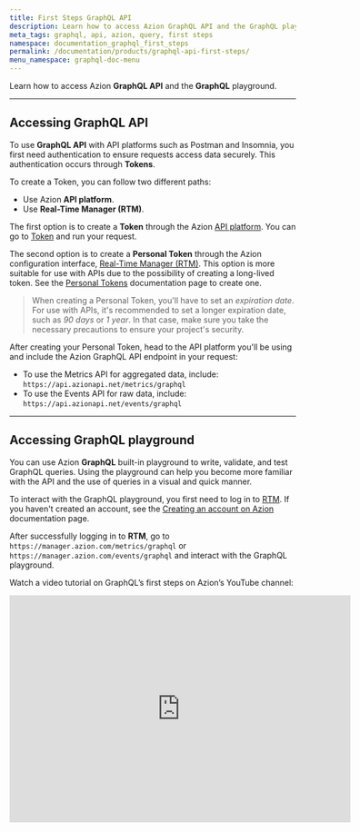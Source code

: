 ```yaml
---
title: First Steps GraphQL API
description: Learn how to access Azion GraphQL API and the GraphQL playground.
meta_tags: graphql, api, azion, query, first steps
namespace: documentation_graphql_first_steps
permalink: /documentation/products/graphql-api-first-steps/
menu_namespace: graphql-doc-menu
---
```


Learn how to access Azion **GraphQL API** and the **GraphQL** playground.

---

## Accessing GraphQL API

To use **GraphQL API** with API platforms such as Postman and Insomnia, you first need authentication to ensure requests access data securely. This authentication occurs through **Tokens**.

To create a Token, you can follow two different paths:

- Use Azion **API platform**.
- Use **Real-Time Manager (RTM)**.

The first option is to create a **Token** through the Azion [API platform](https://api.azion.com/). You can go to [Token](https://api.azion.com/#1b90377d-6f99-4f09-bf4a-9ed630a75afd) and run your request.

The second option is to create a **Personal Token** through the Azion configuration interface, [Real-Time Manager (RTM)](https://manager.azion.com/). This option is more suitable for use with APIs due to the possibility of creating a long-lived token. See the [Personal Tokens](https://www.azion.com/en/documentation/products/accounts/personal-tokens/) documentation page to create one.

> When creating a Personal Token, you'll have to set an *expiration date*. For use with APIs, it's recommended to set a longer expiration date, such as *90 days* or *1 year*. In that case, make sure you take the necessary precautions to ensure your project's security.

After creating your Personal Token, head to the API platform you'll be using and include the Azion GraphQL API endpoint in your request:

- To use the Metrics API for aggregated data, include: `https://api.azionapi.net/metrics/graphql`
- To use the Events API for raw data, include: `https://api.azionapi.net/events/graphql`

---

## Accessing GraphQL playground

You can use Azion **GraphQL** built-in playground to write, validate, and test GraphQL queries. Using the playground can help you become more familiar with the API and the use of queries in a visual and quick manner.

To interact with the GraphQL playground, you first need to log in to [RTM](https://manager.azion.com/). If you haven't created an account, see the [Creating an account on Azion](https://www.azion.com/en/documentation/products/accounts/creating-account/) documentation page.

After successfully logging in to **RTM**, go to `https://manager.azion.com/metrics/graphql` or `https://manager.azion.com/events/graphql` and interact with the GraphQL playground.

Watch a video tutorial on GraphQL’s first steps on Azion’s YouTube channel:

<iframe
   src="https://www.youtube.com/embed/tVyRGO-n_rI"
   loading="lazy"
   width="600"
   height="400"
   title="First Steps with GraphQL"
   frameborder="0"
   allow="accelerometer; autoplay; clipboard-write; encrypted-media; gyroscope; picture-in-picture; web-share"
   allowfullscreen></iframe>
